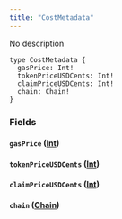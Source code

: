 ```yaml
---
title: "CostMetadata"
---
```


No description

```
type CostMetadata {
  gasPrice: Int!
  tokenPriceUSDCents: Int!
  claimPriceUSDCents: Int!
  chain: Chain!
}

```

### Fields[](#fields "Direct link to heading")

#### `gasPrice` ([Int](/developer/graphql-api/references/scalars/int))[](#gasprice-int "Direct link to heading")

#### `tokenPriceUSDCents` ([Int](/developer/graphql-api/references/scalars/int))[](#tokenpriceusdcents-int "Direct link to heading")

#### `claimPriceUSDCents` ([Int](/developer/graphql-api/references/scalars/int))[](#claimpriceusdcents-int "Direct link to heading")

#### `chain` ([Chain](/developer/graphql-api/references/enums/chain))[](#chain-chain "Direct link to heading")